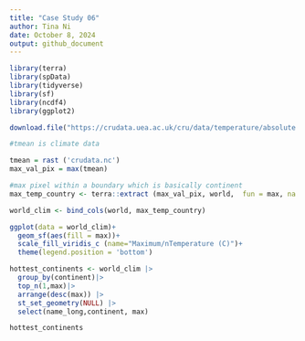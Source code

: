 ```yaml
---
title: "Case Study 06"
author: Tina Ni
date: October 8, 2024
output: github_document
---
```

```r
library(terra)
library(spData)
library(tidyverse)
library(sf)
library(ncdf4)
library(ggplot2)
```

```r
download.file("https://crudata.uea.ac.uk/cru/data/temperature/absolute.nc","crudata.nc", method = "curl")
```

```r
#tmean is climate data

tmean = rast ('crudata.nc')
max_val_pix = max(tmean)

#max pixel within a boundary which is basically continent
max_temp_country <- terra::extract (max_val_pix, world,  fun = max, na.rm = TRUE, small =T)

world_clim <- bind_cols(world, max_temp_country)
```

```r
ggplot(data = world_clim)+
  geom_sf(aes(fill = max))+
  scale_fill_viridis_c (name="Maximum/nTemperature (C)")+
  theme(legend.position = 'bottom')
```

```r
hottest_continents <- world_clim |>
  group_by(continent)|>
  top_n(1,max)|>
  arrange(desc(max)) |>
  st_set_geometry(NULL) |>
  select(name_long,continent, max)

hottest_continents
```